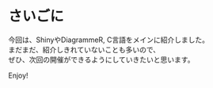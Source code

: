 # さいごに {-}


<div class="lastpage_wrapper">

<p id="lastpage">
今回は、ShinyやDiagrammeR, C言語をメインに紹介しました。<br/>
まだまだ、紹介しきれていないことも多いので、<br/>
ぜひ、次回の開催ができるようにしていきたいと思います。<br/>
</p>

<p class="lastpage_bye">Enjoy!</p>

</div>

